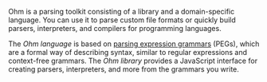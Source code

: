 Ohm is a parsing toolkit consisting of a library and a domain-specific language. You can use it to parse custom file formats or quickly build parsers, interpreters, and compilers for programming languages.

The _Ohm language_ is based on [parsing expression grammars](http://en.wikipedia.org/wiki/Parsing_expression_grammar) (PEGs), which are a formal way of describing syntax, similar to regular expressions and context-free grammars. The _Ohm library_ provides a JavaScript interface for creating parsers, interpreters, and more from the grammars you write.
